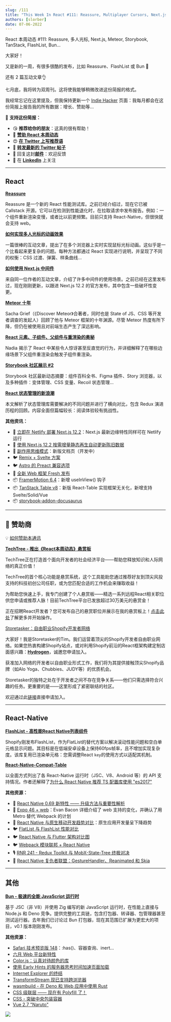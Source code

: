 ```yaml
---
slug: /111
title: "This Week In React #111: Reassure, Multiplayer Cursors, Next.js, Meteor, Storybook, TanStack, FlashList, Bun..."
authors: [slorber]
date: 07-06-2022
---
```


React 本周动态 #111: Reassure, 多人光标, Next.js, Meteor, Storybook, TanStack, FlashList, Bun...

<!-- truncate -->

大家好！

又是新的一周，有很多很酷的发布，比如 Reassure、FlashList 或 Bun 🤯

还有 2 篇互动文章👌

七月底，我将转为双周刊。这将使我能够稍微改进这份简报的格式。

我经常忘记在这里提及，但我保持更新一个 [Indie Hacker](https://www.indiehackers.com/product/french-react-newsletter?utm_campaign=This%20Week%20In%20React&utm_medium=email&utm_source=Revue%20newsletter) 页面：我每月都会在这份简报上报告我的所有数据：增长、赞助等...

🙏 **支持这份简报：**

- 😘 **推荐给你的朋友**：这真的很有帮助！
- 💸 [**赞助 React 本周动态**](https://gist.github.com/slorber/cb732fb5d0a002c4d73236a9baeba7bb?utm_campaign=thisweekinreact&utm_medium=email&utm_source=Revue%20newsletter)
- 😍 [**在 Twitter 上写推荐语**](https://twitter.com/sebastienlorber/timelines/1448942785814466561?utm_campaign=thisweekinreact&utm_medium=email&utm_source=Revue%20newsletter)
- 🧵 [**转发最新的 Twitter 帖子**](https://slo.im/thread?utm_campaign=thisweekinreact&utm_medium=email&utm_source=Revue%20newsletter)
- 📨 回复这封[**邮件**](mailto:lorber.sebastien@gmail.com?utm_campaign=thisweekinreact&utm_medium=email&utm_source=Revue%20newsletter)：欢迎反馈
- 👥 在 [**LinkedIn**](https://www.linkedin.com/company/this-week-in-react/?utm_campaign=This%20Week%20In%20React&utm_medium=email&utm_source=Revue%20newsletter) 上关注

---

## React

[**Reassure**](https://github.com/callstack/reassure?utm_campaign=This%20Week%20In%20React&utm_medium=email&utm_source=Revue%20newsletter)

Reassure 是一个新的 React 性能测试库。之前已经介绍过，现在它已被 Callstack 开源。它可以在检测到性能退化时，在拉取请求中发布报告。例如：一个组件重新渲染变慢，或者比以前更频繁。目前只支持 React-Native，但很快就会支持 web。

[**如何实现多人光标的动画效果**](https://liveblocks.io/blog/how-to-animate-multiplayer-cursors?utm_campaign=This%20Week%20In%20React&utm_medium=email&utm_source=Revue%20newsletter)

一篇很棒的互动文章，提出了在多个浏览器上实时实现鼠标光标动画。这似乎是一个比看起来更复杂的问题。每种方法都通过 React 实现进行说明，并呈现了不同的权衡：CSS 过渡、弹簧、样条曲线...

[**如何使用 Next.js 中间件**](https://www.ctnicholas.dev/articles/how-to-use-nextjs-middleware?utm_campaign=This%20Week%20In%20React&utm_medium=email&utm_source=Revue%20newsletter)

来自同一位作者的互动文章，介绍了许多中间件的使用场景。之前已经在这里发布过，现在刚刚更新，以跟进 Next.js 12.2 的官方发布，其中包含一些破坏性变更。

[**Meteor 十年**](https://meteor10.sachagreif.com/?utm_campaign=This%20Week%20In%20React&utm_medium=email&utm_source=Revue%20newsletter)

Sacha Grief（《Discover Meteor》合著者，同时也是 State of JS、CSS 等开发者调查的发起人）回顾了他与 Meteor 框架的十年渊源。尽管 Meteor 热度有所下降，但仍在被使用且对前端生态产生了深远影响。

[**React 元素、子组件、父组件与重渲染的奥秘**](https://www.developerway.com/posts/react-elements-children-parents?utm_campaign=This%20Week%20In%20React&utm_medium=email&utm_source=Revue%20newsletter)

Nadia 揭示了 React 中某些令人惊讶甚至反直觉的行为，并详细解释了在哪些边缘场景下父组件重渲染会触发子组件重渲染。

[**Storybook 社区展示 #2**](https://storybook.js.org/blog/community-showcase-2/?utm_campaign=This%20Week%20In%20React&utm_medium=email&utm_source=Revue%20newsletter)

Storybook 社区最新动态摘要：组件百科全书、Figma 插件、Story 浏览器，以及多种插件：变体管理、CSS 变量、Recoil 状态管理...

[**React 状态管理的新浪潮**](https://frontendmastery.com/posts/the-new-wave-of-react-state-management/?utm_campaign=This%20Week%20In%20React&utm_medium=email&utm_source=Revue%20newsletter)

本文解析了状态管理库需要解决的不同问题并进行了横向对比，包含 Redux 演进历程的回顾。内容全面但篇幅较长：阅读体验较有挑战性。

**其他资讯：**

- 📜 [立即在 Netlify 部署 Next.js 12.2](https://www.netlify.com/blog/deploy-nextjs-12-2/?utm_campaign=This%20Week%20In%20React&utm_medium=email&utm_source=Revue%20newsletter)：Next.js 最新边缘特性同样可在 Netlify 运行
- 📜 [使用 Next.js 12.2 按需增量静态再生自动更新陈旧数据](https://jonmeyers.io/blog/use-next-js-12-2-on-demand-isr-and-supabase-function-hooks-to-automatically-refresh-stale-data?utm_campaign=This%20Week%20In%20React&utm_medium=email&utm_source=Revue%20newsletter)
- 📖 [副作用思维模式](https://twitter.com/dan_abramov/status/1544090471655415810?utm_campaign=This%20Week%20In%20React&utm_medium=email&utm_source=Revue%20newsletter)：新版文档页（开发中）
- 🐦 [Remix + Svelte 方案](https://twitter.com/crim_codes/status/1542684471195045889?utm_campaign=This%20Week%20In%20React&utm_medium=email&utm_source=Revue%20newsletter)
- 🐦 [Astro 的 Preact 兼容选项](https://twitter.com/astrodotbuild/status/1542511038230237185?utm_campaign=This%20Week%20In%20React&utm_medium=email&utm_source=Revue%20newsletter)
- 🎥 [全新 Web 框架 Fresh 发布](https://www.youtube.com/watch?utm_campaign=This%20Week%20In%20React&utm_medium=email&utm_source=Revue%20newsletter&v=4boXExbbGCk)
- 📦 [FramerMotion 6.4](https://twitter.com/mattgperry/status/1544323698211045376?utm_campaign=This%20Week%20In%20React&utm_medium=email&utm_source=Revue%20newsletter)：新增 useInView() 钩子
- 📦 [TanStack Table v8](https://twitter.com/tannerlinsley/status/1542925072502968320?utm_campaign=This%20Week%20In%20React&utm_medium=email&utm_source=Revue%20newsletter)：新版 React-Table 实现框架无关化，新增支持 Svelte/Solid/Vue
- 📦 [storybook-addon-docusaurus](https://storybook.js.org/addons/storybook-addon-docusaurus?utm_campaign=This%20Week%20In%20React&utm_medium=email&utm_source=Revue%20newsletter)

---

## 💸 赞助商

💡 [如何赞助本通讯](https://gist.github.com/slorber/cb732fb5d0a002c4d73236a9baeba7bb?utm_campaign=thisweekinreact&utm_medium=email&utm_source=Revue%20newsletter)

[**TechTree - 推出《React本周动态》悬赏板**](https://techtree.dev/t/sHBrozirH3xSY8jP3M7gGv?utm_campaign=This%20Week%20In%20React&utm_medium=email&utm_source=Revue%20newsletter)

TechTree正在打造首个面向开发者的社会经济平台——帮助您释放知识和人际网络的真正价值！

TechTree的首个核心功能是悬赏系统，这个工具能助您通过推荐好友到顶尖风投支持的科技初创公司任职，或为您匹配合适的工作机会来赚取收益！

为帮助您快速上手，我专门创建了个人悬赏板——精选一系列远程React相关职位供您申请或推荐人脉！目前TechTree平台已发放超过30万美元的悬赏金！

正在招聘React开发者？您可发布自己的悬赏职位并展示在我的悬赏板上！[点击此处](https://www.notion.so/techtreedev/Share-your-jobs-on-my-Bounty-board-c51d2d97d9f3421bab103c42097907ae?utm_campaign=This%20Week%20In%20React&utm_medium=email&utm_source=Revue%20newsletter)了解更多并开始操作。

[Storetasker：自由职业Shopify开发者网络](https://www.storetasker.com/become-an-expert?utm_campaign=thisweekinreact&utm_medium=thisweekinreact&utm_source=thisweekinreact)

大家好！我是Storetasker的Tim。我们运营着顶尖的Shopify开发者自由职业网络。如果您热衷构建Shopify站点，或对利用Shopify前沿的React框架构建定制店面感兴趣：[**Hydrogen**](https://hydrogen.shopify.dev/?utm_campaign=This%20Week%20In%20React&utm_medium=email&utm_source=Revue%20newsletter)，诚邀您申请加入。

获准加入网络的开发者以自由职业形式工作，我们将为其提供接触顶尖Shopify品牌（如Alo Yoga、Chubbies、JUDY等）的优质机会。

Storetasker的独特之处在于开发者之间不存在竞争关系——他们只需选择符合兴趣的任务。更重要的是——这里形成了紧密联结的社区。

欢迎通过此[链接](https://www.storetasker.com/become-an-expert?utm_campaign=thisweekinreact&utm_medium=thisweekinreact&utm_source=thisweekinreact)直接申请加入。

---

## React-Native

[**FlashList - 高性能React Native列表组件**](https://shopify.github.io/flash-list/?utm_campaign=This%20Week%20In%20React&utm_medium=email&utm_source=Revue%20newsletter)

Shopify刚发布FlashList，作为FlatList的替代方案以解决滚动性能问题和空白单元格显示问题。其目标是在低端安卓设备上保持60fps帧率，且不增加实现复杂度。该库复用已渲染单元格：您需调整React `key`的使用方式以适配其机制。

[**React-Native-Compat-Table**](https://retyui.github.io/react-native-compat-table/?utm_campaign=This%20Week%20In%20React&utm_medium=email&utm_source=Revue%20newsletter)

以全面方式列出了各 React-Native 运行时（JSC、V8、Android 等）的 API 支持情况。作者还解释了[为什么 React Native 推荐 TS 配置库使用 "es2017"](https://dev.to/retyui/why-react-native-typescript-config-recommends-to-use-a-five-years-old-standard-lib-es2017-3bjk?utm_campaign=This%20Week%20In%20React&utm_medium=email&utm_source=Revue%20newsletter)

**其他资源：**

- 📜 [React Native 0.69 新特性 —— 升级方法与重要性解析](https://blog.devgenius.io/whats-new-in-react-native-0-69-how-to-upgrade-and-why-it-matters-59f0841c08fc?utm_campaign=This%20Week%20In%20React&utm_medium=email&utm_source=Revue%20newsletter)
- 🧵 [Expo 46 + web](https://twitter.com/Baconbrix/status/1542431795903451136?utm_campaign=This%20Week%20In%20React&utm_medium=email&utm_source=Revue%20newsletter)：Evan Bacon 详细介绍了 web 支持的变化，并确认了用 Metro 替代 Webpack 的计划
- 🧵 [React Native 与原生移动开发趋势对比](https://twitter.com/GergelyOrosz/status/1542020036587667457?utm_campaign=This%20Week%20In%20React&utm_medium=email&utm_source=Revue%20newsletter)：原生应用开发量呈下降趋势
- 🐦 [FlatList 与 FlashList 性能对比](https://twitter.com/almouro/status/1542848782693449728?utm_campaign=This%20Week%20In%20React&utm_medium=email&utm_source=Revue%20newsletter)
- 🐦 [React Native 与 Flutter 架构对比图](https://twitter.com/t3dotgg/status/1544168855412428801?utm_campaign=This%20Week%20In%20React&utm_medium=email&utm_source=Revue%20newsletter)
- 🐦 [Webpack 模块联邦 + React Native](https://twitter.com/ScriptedAlchemy/status/1542311673964273664?utm_campaign=This%20Week%20In%20React&utm_medium=email&utm_source=Revue%20newsletter)
- 🎙️ [RNR 241 - Redux Toolkit 与 MobX-State-Tree 终极对决](https://reactnativeradio.com/episodes/rnr-241-redux-toolkit-vs-mobx-state-tree-showdown?utm_campaign=This%20Week%20In%20React&utm_medium=email&utm_source=Revue%20newsletter)
- 🎥 [React Native 复仇者联盟：GestureHandler、Reanimated 和 Skia](https://www.youtube.com/watch?utm_campaign=This%20Week%20In%20React&utm_medium=email&utm_source=Revue%20newsletter&v=yBuhnVDXekQ)

---

## 其他

[**Bun - 极速的全能 JavaScript 运行时**](https://bun.sh/?utm_campaign=This%20Week%20In%20React&utm_medium=email&utm_source=Revue%20newsletter)

基于 JSC（非 V8）并使用 Zig 编写的新 JavaScript 运行时，在性能上直接与 Node.js 和 Deno 竞争。提供完整的工具链，包含打包器、转译器、包管理器甚至测试运行器。去年我们已讨论过 Bun 打包器，现在其范围已扩展为更宏大的项目，v0.1 版本刚刚发布。

**其他资源：**

- [Safari 技术预览版 148](https://webkit.org/blog/12992/release-notes-for-safari-technology-preview-148/?utm_campaign=This%20Week%20In%20React&utm_medium=email&utm_source=Revue%20newsletter)：:has()、容器查询、inert...
- [六月 Web 平台新特性](https://web.dev/web-platform-06-2022/?utm_campaign=This%20Week%20In%20React&utm_medium=email&utm_source=Revue%20newsletter)
- [Color.js：认真对待颜色的库](https://lea.verou.me/2022/06/releasing-colorjs/?utm_campaign=This%20Week%20In%20React&utm_medium=email&utm_source=Revue%20newsletter)
- [使用 Early Hints 的服务器思考时间加速页面加载](https://developer.chrome.com/blog/early-hints/?utm_campaign=This%20Week%20In%20React&utm_medium=email&utm_source=Revue%20newsletter)
- [Internet Explorer 的终结](https://web.dev/the-end-of-ie/?utm_campaign=This%20Week%20In%20React&utm_medium=email&utm_source=Revue%20newsletter)
- [TransformStream 现已支持跨浏览器](https://web.dev/transformstream/?utm_campaign=This%20Week%20In%20React&utm_medium=email&utm_source=Revue%20newsletter)
- [wasmbuild - 在 Deno 和 Web 应用中使用 Rust](https://deno.com/blog/wasmbuild?utm_campaign=This%20Week%20In%20React&utm_medium=email&utm_source=Revue%20newsletter)
- [CSS 级联层 —— 现在有 Polyfill 了！](https://www.oddbird.net/2022/06/21/cascade-layers-polyfill/?utm_campaign=This%20Week%20In%20React&utm_medium=email&utm_source=Revue%20newsletter)
- [CSS - 突破中央包装容器](https://css-irl.info/breaking-out-of-a-central-wrapper/?utm_campaign=This%20Week%20In%20React&utm_medium=email&utm_source=Revue%20newsletter)
- [Vue 2.7 "Naruto"](https://blog.vuejs.org/posts/vue-2-7-naruto.html?utm_campaign=This%20Week%20In%20React&utm_medium=email&utm_source=Revue%20newsletter)

![](https://user-images.githubusercontent.com/749374/177528236-692a4831-67d0-48d7-926c-f7e2d57a836e.png)